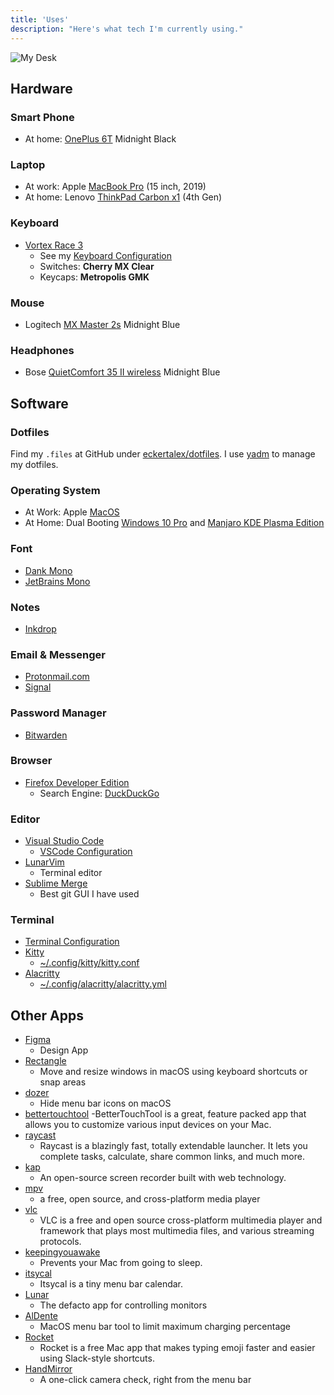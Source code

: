 ```yaml
---
title: 'Uses'
description: "Here's what tech I'm currently using."
---
```


<Image
	src="/static/img/uses/myDesk.jpg"
	height={806}
	width={605}
	priority={true}
	alt="My Desk"
/>

## Hardware

### Smart Phone

- At home: [OnePlus 6T](https://www.oneplus.com/) Midnight Black

### Laptop

- At work: Apple [MacBook Pro](https://www.apple.com/) (15 inch, 2019)
- At home: Lenovo [ThinkPad Carbon x1](https://www.lenovo.com/) (4th Gen)

### Keyboard

- [Vortex Race 3](http://www.vortexgear.tw/vortex2_2.asp?kind=47&kind2=225&kind3=&kind4=1044)
  - See my [Keyboard Configuration](/uses/keyboard)
  - Switches: **Cherry MX Clear**
  - Keycaps: **Metropolis GMK**

### Mouse

- Logitech [MX Master 2s](https://www.logitech.com/) Midnight Blue

### Headphones

- Bose [QuietComfort 35 II wireless](https://www.bose.com) Midnight Blue

## Software

### Dotfiles

Find my `.files` at GitHub under
[eckertalex/dotfiles](https://github.com/eckertalex/dotfiles). I use
[yadm](https://yadm.io/) to manage my dotfiles.

### Operating System

- At Work: Apple [MacOS](https://www.apple.com/de/macos/)
- At Home: Dual Booting
  [Windows 10 Pro](https://www.microsoft.com/de-de/windows/get-windows-10) and
  [Manjaro KDE Plasma Edition](https://manjaro.org/download/#kde-plasma)

### Font

- [Dank Mono](https://dank.sh)
- [JetBrains Mono](https://www.jetbrains.com/lp/mono/)

### Notes

- [Inkdrop](https://www.inkdrop.app/)

### Email & Messenger

- [Protonmail.com](https://protonmail.com/)
- [Signal](https://signal.org/en/)

### Password Manager

- [Bitwarden](https://bitwarden.com/)

### Browser

- [Firefox Developer Edition](https://www.mozilla.org/de/firefox/developer/)
  - Search Engine: [DuckDuckGo](https://duckduckgo.com/)

### Editor

- [Visual Studio Code](https://code.visualstudio.com/)
  - [VSCode Configuration](/uses/vscode)
- [LunarVim](https://www.lunarvim.org/)
  - Terminal editor
- [Sublime Merge](https://www.sublimemerge.com/)
  - Best git GUI I have used

### Terminal

- [Terminal Configuration](/uses/terminal)
- [Kitty](https://sw.kovidgoyal.net/kitty/)
  - [~/.config/kitty/kitty.conf](https://github.com/eckertalex/dotfiles/blob/main/.config/kitty/kitty.conf)
- [Alacritty](https://alacritty.org/)
  - [~/.config/alacritty/alacritty.yml](https://github.com/eckertalex/dotfiles/blob/main/.config/alacritty/alacritty.yml)

## Other Apps

- [Figma](https://www.figma.com/)
  - Design App
- [Rectangle](https://rectangleapp.com/)
  - Move and resize windows in macOS using keyboard shortcuts or snap areas
- [dozer](https://github.com/Mortennn/Dozer)
  - Hide menu bar icons on macOS
- [bettertouchtool](https://folivora.ai/) -BetterTouchTool is a great, feature
  packed app that allows you to customize various input devices on your Mac.
- [raycast](https://www.raycast.com/)
  - Raycast is a blazingly fast, totally extendable launcher. It lets you
    complete tasks, calculate, share common links, and much more.
- [kap](https://getkap.co/)
  - An open-source screen recorder built with web technology.
- [mpv](https://mpv.io/)
  - a free, open source, and cross-platform media player
- [vlc](https://www.videolan.org/vlc/)
  - VLC is a free and open source cross-platform multimedia player and framework
    that plays most multimedia files, and various streaming protocols.
- [keepingyouawake](https://github.com/newmarcel/KeepingYouAwake)
  - Prevents your Mac from going to sleep.
- [itsycal](https://www.mowglii.com/itsycal/)
  - Itsycal is a tiny menu bar calendar.
- [Lunar](https://lunar.fyi/)
  - The defacto app for controlling monitors
- [AlDente](https://github.com/davidwernhart/AlDente)
  - MacOS menu bar tool to limit maximum charging percentage
- [Rocket](https://matthewpalmer.net/rocket/)
  - Rocket is a free Mac app that makes typing emoji faster and easier using
    Slack-style shortcuts.
- [HandMirror](https://handmirror.app/)
  - A one-click camera check, right from the menu bar
